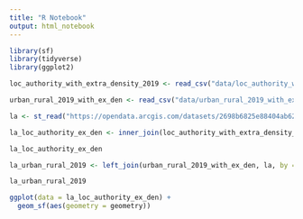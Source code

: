 ```yaml
---
title: "R Notebook"
output: html_notebook
---
```


```r
library(sf)
library(tidyverse)
library(ggplot2)

```

```r
loc_authority_with_extra_density_2019 <- read_csv("data/loc_authority_with_extra_density_2019.csv")

urban_rural_2019_with_ex_den <- read_csv("data/urban_rural_2019_with_ex_den.csv") 
```

```r
la <- st_read("https://opendata.arcgis.com/datasets/2698b6825e88404ab6272a5ff7f59ee6_0.geojson")
```

```r
la_loc_authority_ex_den <- inner_join(loc_authority_with_extra_density_2019, la, by = c("feature_code" = "lad18cd"))

la_loc_authority_ex_den
```

```r
la_urban_rural_2019 <- left_join(urban_rural_2019_with_ex_den, la, by = c("feature_code" = "lad18cd"))

la_urban_rural_2019
```
```r
ggplot(data = la_loc_authority_ex_den) +
  geom_sf(aes(geometry = geometry))
```


